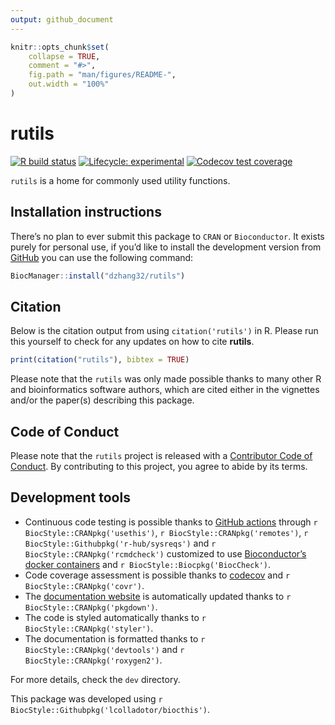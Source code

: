 ```yaml
---
output: github_document
---
```


```r
knitr::opts_chunk$set(
    collapse = TRUE,
    comment = "#>",
    fig.path = "man/figures/README-",
    out.width = "100%"
)
```

# rutils

<!-- badges: start -->
[![R build status](https://github.com/dzhang32/rutils/workflows/R-CMD-check-bioc/badge.svg)](https://github.com/dzhang32/rutils/actions)
[![Lifecycle: experimental](https://img.shields.io/badge/lifecycle-experimental-orange.svg)](https://www.tidyverse.org/lifecycle/#experimental)
[![Codecov test coverage](https://codecov.io/gh/dzhang32/rutils/branch/master/graph/badge.svg)](https://codecov.io/gh/dzhang32/rutils?branch=master)
<!-- badges: end -->

`rutils` is a home for commonly used utility functions. 

## Installation instructions

There's no plan to ever submit this package to `CRAN` or `Bioconductor`. It exists purely for personal use, if you'd like to install the development version from [GitHub](https://github.com/) you can use the following command:

```r
BiocManager::install("dzhang32/rutils")
```

## Citation

Below is the citation output from using `citation('rutils')` in R. Please
run this yourself to check for any updates on how to cite __rutils__.

```r
print(citation("rutils"), bibtex = TRUE)
```

Please note that the `rutils` was only made possible thanks to many other R and bioinformatics software authors, which are cited either in the vignettes and/or the paper(s) describing this package.

## Code of Conduct

Please note that the `rutils` project is released with a [Contributor Code of Conduct](https://contributor-covenant.org/version/2/0/CODE_OF_CONDUCT.html). By contributing to this project, you agree to abide by its terms.

## Development tools

* Continuous code testing is possible thanks to [GitHub actions](https://www.tidyverse.org/blog/2020/04/usethis-1-6-0/)  through `r BiocStyle::CRANpkg('usethis')`, `r BiocStyle::CRANpkg('remotes')`, `r BiocStyle::Githubpkg('r-hub/sysreqs')` and `r BiocStyle::CRANpkg('rcmdcheck')` customized to use [Bioconductor's docker containers](https://www.bioconductor.org/help/docker/) and `r BiocStyle::Biocpkg('BiocCheck')`.
* Code coverage assessment is possible thanks to [codecov](https://codecov.io/gh) and `r BiocStyle::CRANpkg('covr')`.
* The [documentation website](http://dzhang32.github.io/rutils) is automatically updated thanks to `r BiocStyle::CRANpkg('pkgdown')`.
* The code is styled automatically thanks to `r BiocStyle::CRANpkg('styler')`.
* The documentation is formatted thanks to `r BiocStyle::CRANpkg('devtools')` and `r BiocStyle::CRANpkg('roxygen2')`.

For more details, check the `dev` directory.

This package was developed using `r BiocStyle::Githubpkg('lcolladotor/biocthis')`.


